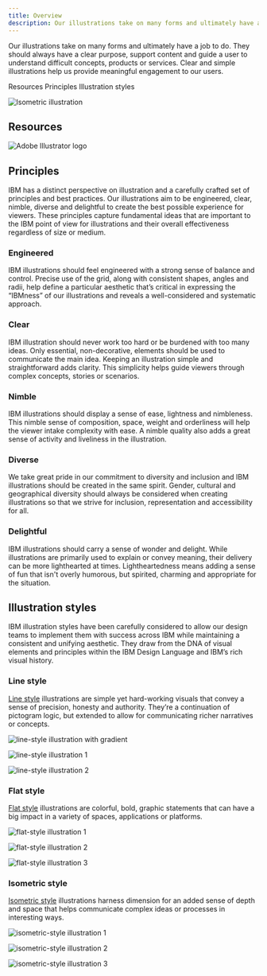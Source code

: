 ```yaml
---
title: Overview
description: Our illustrations take on many forms and ultimately have a job to do. They should always have a clear purpose, support content and guide a user to understand difficult concepts, products or services. Clear and simple illustrations help us provide meaningful engagement to our users.
---
```


<PageDescription>

Our illustrations take on many forms and ultimately have a job to do. They should always have a clear purpose, support content and guide a user to understand difficult concepts, products or services. Clear and simple illustrations help us provide meaningful engagement to our users.

</PageDescription>

<AnchorLinks>
  <AnchorLink>Resources</AnchorLink>
  <AnchorLink>Principles</AnchorLink>
  <AnchorLink>Illustration styles</AnchorLink>
</AnchorLinks>

![Isometric illustration](./images/overview/hero.gif)

## Resources

<Row className="resource-card-group">
<Column colMd={4} colLg={4} noGutterSm>
    <ResourceCard
      subTitle="IBM illustration starter kit"
      aspectRatio="2:1"
      href="https://github.com/carbon-design-system/carbon/raw/master/packages/pictograms/master/pictogram-master.ai"
      actionIcon="download"
      disabled
      >

![Adobe Illustrator logo](../images/illustrator.png)

  </ResourceCard>
</Column>
</Row>

## Principles

IBM has a distinct perspective on illustration and a carefully crafted set of principles and best practices. Our illustrations aim to be engineered, clear, nimble, diverse and delightful to create the best possible experience for viewers. These principles capture fundamental ideas that are important to the IBM point of view for illustrations and their overall effectiveness regardless of size or medium.

<div class="narrativeTableWrapper">
<Row class="narrativeTable">
<Column colLg={4} noGutter>

### Engineered

</Column>
<Column colLg={8} noGutter>

IBM illustrations should feel engineered with a strong sense of balance and control. Precise use of the grid, along with consistent shapes, angles and radii, help define a particular aesthetic that’s critical in expressing the “IBMness” of our illustrations and reveals a well-considered and systematic approach.

</Column>
</Row>
<Row class="narrativeTable">
<Column colLg={4} noGutter>

### Clear

</Column>
<Column colLg={8} noGutter>

IBM illustration should never work too hard or be burdened with too many ideas. Only essential, non-decorative, elements should be used to communicate the main idea. Keeping an illustration simple and straightforward adds clarity. This simplicity helps guide viewers through complex concepts, stories or scenarios.

</Column>
</Row>
<Row class="narrativeTable">
<Column colLg={4} noGutter>

### Nimble

</Column>
<Column colLg={8} noGutter>

IBM illustrations should display a sense of ease, lightness and nimbleness. This nimble sense of composition, space, weight and orderliness will help the viewer intake complexity with ease. A nimble quality also adds a great sense of activity and liveliness in the illustration.

</Column>
</Row>
<Row class="narrativeTable">
<Column colLg={4} noGutter>

### Diverse

</Column>
<Column colLg={8} noGutter>

We take great pride in our commitment to diversity and inclusion and IBM illustrations should be created in the same spirit. Gender, cultural and geographical diversity should always be considered when creating illustrations so that we strive for inclusion, representation and accessibility for all.

</Column>
</Row>
<Row class="narrativeTableLast">
<Column colLg={4} noGutter>

### Delightful

</Column>
<Column colLg={8} noGutter>

IBM illustrations should carry a sense of wonder and delight. While illustrations are primarily used to explain or convey meaning, their delivery can be more lighthearted at times. Lightheartedness means adding a sense of fun that isn't overly humorous, but spirited, charming and appropriate for the situation.

</Column>
</Row>
</div>

## Illustration styles

IBM illustration styles have been carefully considered to allow our design teams to implement them with success across IBM while maintaining a consistent and unifying aesthetic. They draw from the DNA of visual elements and principles within the IBM Design Language and IBM’s rich visual history.

### Line style

[Line style](https://link) illustrations are simple yet hard-working visuals that convey a sense of precision, honesty and authority. They’re a continuation of pictogram logic, but extended to allow for communicating richer narratives or concepts.

<Row className="gallery-row-padding">
<Column colMd={6} colLg={8}>

![line-style illustration with gradient](./images/overview/line-1.png)

</Column>
</Row>

<Row className="gallery-row-padding">
<Column colMd={3} colLg={4}>

![line-style illustration 1](./images/overview/line-2.png)

</Column>
<Column colMd={3} colLg={4}>

![line-style illustration 2](./images/overview/line-3.png)

</Column>
</Row>

### Flat style

[Flat style](https://link) illustrations are colorful, bold, graphic statements that can have a big impact in a variety of spaces, applications or platforms.

<Row className="gallery-row-padding">
<Column colMd={6} colLg={8}>

![flat-style illustration 1](./images/overview/flat-1.png)

</Column>
</Row>

<Row className="gallery-row-padding">
<Column colMd={3} colLg={4}>

![flat-style illustration 2](./images/overview/flat-2.png)

</Column>
<Column colMd={3} colLg={4}>

![flat-style illustration 3](./images/overview/flat-3.png)

</Column>
</Row>

### Isometric style

[Isometric style](https://link) illustrations harness dimension for an added sense of depth and space that helps communicate complex ideas or processes in interesting ways.

<Row className="gallery-row-padding">
<Column colMd={6} colLg={8}>

![isometric-style illustration 1](./images/overview/iso-1.png)

</Column>
</Row>

<Row className="gallery-row-padding">
<Column colMd={3} colLg={4}>

![isometric-style illustration 2](./images/overview/iso-2.png)

</Column>
<Column colMd={3} colLg={4}>

![isometric-style illustration 3](./images/overview/iso-3.png)

</Column>
</Row>